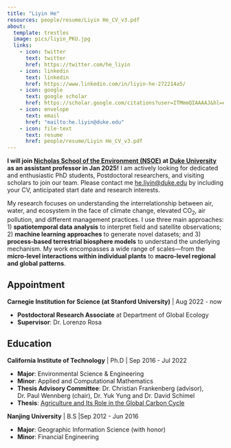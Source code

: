 ```yaml
---
title: "Liyin He"
resources: people/resume/Liyin He_CV_v3.pdf
about:
  template: trestles
  image: pics/liyin_PKU.jpg
  links:
    - icon: twitter
      text: twitter
      href: https://twitter.com/he_liyin 
    - icon: linkedin
      text: linkedin
      href: https://www.linkedin.com/in/liyin-he-272214a5/ 
    - icon: google
      text: google scholar      
      href: https://scholar.google.com/citations?user=ITMmmQIAAAAJ&hl=en 
    - icon: envelope
      text: email   
      href: "mailto:he.liyin@duke.edu"
    - icon: file-text
      text: resume   
      href: people/resume/Liyin He_CV_v3.pdf
---
```


:::{#hero-heading}

**I will join [Nicholas School of the Environment (NSOE)](https://nicholas.duke.edu/) at [Duke University](https://duke.edu/) as an assistant professor in Jan 2025!** I am actively looking for dedicated and enthusiastic PhD students, Postdoctoral researchers, and visiting scholars to join our team. Please contact me <he.liyin@duke.edu> by including your CV, anticipated start date and research interests.

My research focuses on understanding the interrelationship between air, water, and ecosystem in the face of climate change, elevated CO~2~, air pollution, and different management practices. I use three main approaches: 1) **spatiotemporal data analysis** to interpret field and satellite observations; 2) **machine learning approaches** to generate novel datasets; and 3) **process-based terrestrial biosphere models** to understand the underlying mechanism. My work encompasses a wide range of scales—from the **micro-level interactions within individual plants** to **macro-level regional and global patterns**.


## **Appointment**

**Carnegie Institution for Science (at Stanford University)** | Aug 2022 - now\

- **Postdoctoral Research Associate** at Department of Global Ecology
- **Supervisor**: Dr. Lorenzo Rosa

## **Education**

**California Institute of Technology** | Ph.D | Sep 2016 - Jul 2022

- **Major**: Environmental Science & Engineering
- **Minor**: Applied and Computational Mathematics
- **Thesis Advisory Committee**: Dr. Christian Frankenberg (advisor), Dr. Paul Wennberg (chair), Dr. Yuk Yung and Dr. David Schimel
- **Thesis**: [Agriculture and Its Role in the Global Carbon Cycle](https://thesis.library.caltech.edu/15140/)

**Nanjing University** | B.S |Sep 2012 - Jun 2016

- **Major**: Geographic Information Science (with honor)\
- **Minor**: Financial Engineering 

:::
